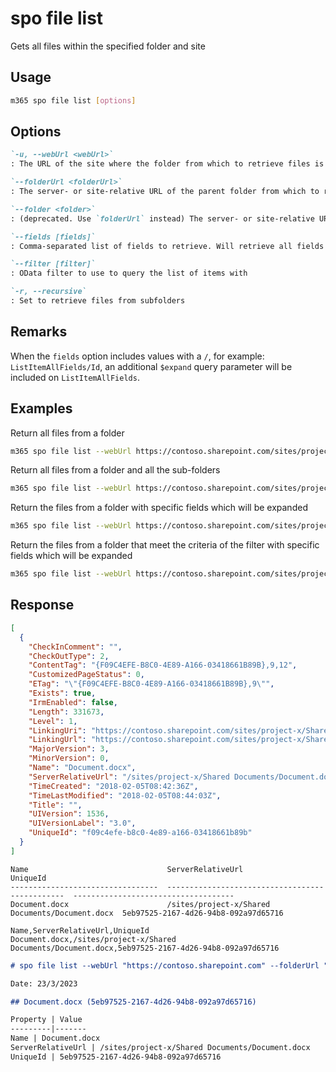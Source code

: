
# spo file list

Gets all files within the specified folder and site

## Usage

```sh
m365 spo file list [options]
```

## Options

```md definition-list
`-u, --webUrl <webUrl>`
: The URL of the site where the folder from which to retrieve files is located

`--folderUrl <folderUrl>`
: The server- or site-relative URL of the parent folder from which to retrieve files

`--folder <folder>`
: (deprecated. Use `folderUrl` instead) The server- or site-relative URL of the folder from which to retrieve files

`--fields [fields]`
: Comma-separated list of fields to retrieve. Will retrieve all fields if not specified.

`--filter [filter]`
: OData filter to use to query the list of items with

`-r, --recursive`
: Set to retrieve files from subfolders
```

<Global />

## Remarks

When the `fields` option includes values with a `/`, for example: `ListItemAllFields/Id`, an additional `$expand` query parameter will be included on `ListItemAllFields`.

## Examples

Return all files from a folder

```sh
m365 spo file list --webUrl https://contoso.sharepoint.com/sites/project-x --folderUrl 'Shared Documents'
```

Return all files from a folder and all the sub-folders

```sh
m365 spo file list --webUrl https://contoso.sharepoint.com/sites/project-x --folderUrl 'Shared Documents' --recursive
```

Return the files from a folder with specific fields which will be expanded

```sh
m365 spo file list --webUrl https://contoso.sharepoint.com/sites/project-x --folderUrl 'Shared Documents' --fields "Title,Length"
```

Return the files from a folder that meet the criteria of the filter with specific fields which will be expanded

```sh
m365 spo file list --webUrl https://contoso.sharepoint.com/sites/project-x --folderUrl 'Shared Documents' --fields ListItemAllFields/Id --filter "Name eq 'document.docx'"
```

## Response

<Tabs>
  <TabItem value="JSON">

  ```json
  [
    {
      "CheckInComment": "",
      "CheckOutType": 2,
      "ContentTag": "{F09C4EFE-B8C0-4E89-A166-03418661B89B},9,12",
      "CustomizedPageStatus": 0,
      "ETag": "\"{F09C4EFE-B8C0-4E89-A166-03418661B89B},9\"",
      "Exists": true,
      "IrmEnabled": false,
      "Length": 331673,
      "Level": 1,
      "LinkingUri": "https://contoso.sharepoint.com/sites/project-x/Shared Documents/Document.docx?d=wf09c4efeb8c04e89a16603418661b89b",
      "LinkingUrl": "https://contoso.sharepoint.com/sites/project-x/Shared Documents/Document.docx?d=wf09c4efeb8c04e89a16603418661b89b",
      "MajorVersion": 3,
      "MinorVersion": 0,
      "Name": "Document.docx",
      "ServerRelativeUrl": "/sites/project-x/Shared Documents/Document.docx",
      "TimeCreated": "2018-02-05T08:42:36Z",
      "TimeLastModified": "2018-02-05T08:44:03Z",
      "Title": "",
      "UIVersion": 1536,
      "UIVersionLabel": "3.0",
      "UniqueId": "f09c4efe-b8c0-4e89-a166-03418661b89b"
    }
  ]
  ```

  </TabItem>
  <TabItem value="Text">

  ```text
  Name                               ServerRelativeUrl                                UniqueId
  ---------------------------------  -----------------------------------------------  ------------------------------------
  Document.docx                      /sites/project-x/Shared Documents/Document.docx  5eb97525-2167-4d26-94b8-092a97d65716
  ```

  </TabItem>
  <TabItem value="CSV">

  ```csv
  Name,ServerRelativeUrl,UniqueId
  Document.docx,/sites/project-x/Shared Documents/Document.docx,5eb97525-2167-4d26-94b8-092a97d65716
  ```

  </TabItem>
  <TabItem value="Markdown">

  ```md
  # spo file list --webUrl "https://contoso.sharepoint.com" --folderUrl "Shared Documents"

  Date: 23/3/2023

  ## Document.docx (5eb97525-2167-4d26-94b8-092a97d65716)

  Property | Value
  ---------|-------
  Name | Document.docx
  ServerRelativeUrl | /sites/project-x/Shared Documents/Document.docx
  UniqueId | 5eb97525-2167-4d26-94b8-092a97d65716
  ```

  </TabItem>
</Tabs>

